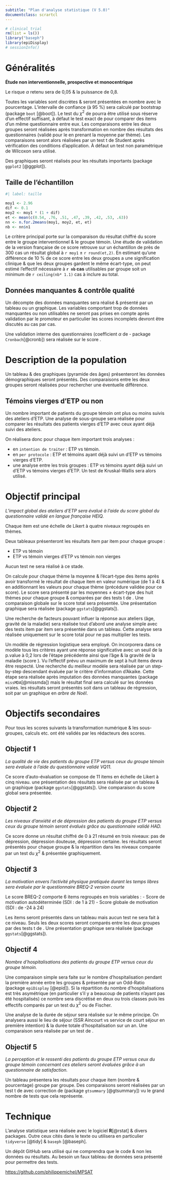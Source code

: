 ```yaml
---
subtitle: "Plan d'analyse statistique (V 5.0)"
documentclass: scrartcl
---
```


```r
# clinical trial
rm(list = ls())
library("baseph")
library(epiDisplay)
# sessionInfo()
```

\newpage

# Généralités

**Étude non interventionnelle, prospective et monocentrique**

Le risque $\alpha$ retenu sera de 0,05 & la puissance de 0,8.

Toutes les variables sont discrètes & seront présentées en nombre avec le pourcentage. L'intervalle de confiance (à 95 %) sera calculé par bootstrap (package `boot` [@boot]). Le test du $\chi^2$ de \textsc{Spearman} pourra être utilisé sous réserve d'un effectif suffisant, à défaut le test exact de \textsc{Fischer} pour comparer des items d'un même questionnaire entre eux. Les comparaisons entre les deux groupes seront réalisées après transformation en nombre des résultats des questionnaires (validé pour le \textsc{heiq} en prenant la moyenne par thème). Les comparaisons seront alors réalisées par un test t de Student après vérification des conditions d'application. À défaut un test non paramétrique de Wilcoxon sera utilisé.

Des graphiques seront réalisés pour les résultats importants (package `ggplot2` [@ggplot]).

## Taille de l'échantillon

```r
#| label: taille

moy1 <- 2.96
dif <- 0.1
moy2 <- moy1 * (1 + dif)
et <- mean(c(0.54, .76, .51, .47, .39, .42, .53, .63))
nn <- n.for.2means(moy1, moy2, et, et)
nb <- nn$n1
```

Le critère principal porte sur la comparaison du résultat chiffré du score \textsc{heiq} entre le groupe interventionnel & le groupe témoin. Une étude de validation de la version française de ce score \marginnote{Validation française du health education impact questionnaire (\textsc{heiq}) auprès d’une clientèle avec maladies chroniques en soins de première ligne -- Anne BÉLANGER (Université du Québec à Chicoutimi 2015)} retrouve sur un échantillon de près de 300 cas un résultat global à `r moy1` ± `r round(et,2)`. En estimant qu'une différence de 10 % de ce score entre les deux groupes a une signification clinique & que les deux groupes gardent le même écart-type, on peut estimé l'effectif nécessaire à **`r nb` cas** utilisables par groupe soit un minimum de `r ceiling(nb* 1.1)` cas à inclure au total.

## Données manquantes & contrôle qualité

Un décompte des données manquantes sera réalisé & présenté par un tableau ou un graphique. Les variables comportant trop de données manquantes ou non utilisables ne seront pas prises en compte après validation par le promoteur en particulier les scores \textsc{heiq} incomplets devront être discutés au cas par cas.

Une validation interne des questionnaires (coefficient $\alpha$ de \textsc{Cronbach} - package `Cronbach`[@cronb]) sera réalisée sur le score \textsc{heiq}.

# Description de la population

Un tableau & des graphiques (pyramide des âges\dots) présenteront les données démographiques seront présentés. Des comparaisons entre les deux groupes seront réalisées pour rechercher une éventuelle différence.

## Témoins vierges d'ETP ou non               

Un nombre important de patients du groupe témoin ont plus ou moins suivis des ateliers d'ETP. Une analyse de sous-groupe sera réalisée pour comparer les résultats des patients vierges d'ETP avec ceux ayant déjà suivi des ateliers.

On réalisera donc pour chaque item important trois analyses : 

- en `intention de traiter` : ETP vs témoin.
- en `per protocole` : ETP et témoins ayant déjà suivi un  d'ETP vs témoins vierges d'ETP.
- une analyse entre les trois groupes : ETP vs témoins ayant déjà suivi un  d'ETP vs témoins vierges d'ETP. Un test de Kruskal-Wallis sera alors utilisé.


# Objectif principal

*L'impact global des ateliers d'ETP sera évalué à l'aide du score global du questionnaire validé en langue française HEIQ.*

Chaque item est une échelle de Likert à quatre niveaux regroupés en thèmes. 

Deux tableaux présenteront les résultats item par item pour chaque groupe : 

- ETP vs témoin
- ETP vs témoin vierges d'ETP vs témoin non vierges

Aucun test ne sera réalisé à ce stade.

On calcule pour chaque thème la moyenne & l'écart-type des items après avoir transformé le résultat de chaque item en valeur numérique (de 1 à 4) & en additionnant les valeurs pour chaque thème (précédure validée pour ce score). Le score sera présenté par les moyennes ± écart-type des huit thèmes pour chaque groupe & comparées par des tests t de \textsc{Student}. Une comparaison globale sur le score total sera présentée. Une présentation graphique sera réalisée (package `ggstats`[@ggstats]).

Une recherche de facteurs pouvant influer la réponse aux ateliers (âge, gravité de la maladie\dots) sera réalisée tout d'abord une analyse simple avec des tests item par item sera présentée dans un tableau. Cette analyse sera réalisée uniquement sur le score total pour ne pas multiplier les tests.

Un modèle de régression logistique sera employé. On incorporera dans ce modèle tous les critères ayant une réponse significative avec un seuil de la p.value à 0,2 lors  de l'étape précédente ainsi que l'âge & la gravité de la maladie (score  \textsc{Gold}). Vu l'effectif prévu un maximum de sept à huit items devra être respecté. Une recherche du meilleur modèle sera réalisée par un step-by-step descendant évaluée par le critère d’information d’Akaike. Cette étape sera réalisée après imputation des données manquantes (package `missMDA`[@missmda]) mais le résultat final sera calculé sur les données vraies. les résultats seront présentés soit dans un tableau de régression, soit par un graphique en *arbre de Noël*.

# Objectifs secondaires

Pour tous les scores suivants la transformation numérique & les sous-groupes, calculs etc. ont été validés par les rédacteurs des scores.

## Objectif 1

*La qualité de vie des patients du groupe ETP versus ceux du groupe témoin sera évaluée à l'aide du questionnaire validé VQ11.*

Ce score d'auto-évaluation se compose de 11 items en échelle de Likert à cinq niveau. une présentation des résultats sera réalisée par un tableau & un graphique (package `ggstats`[@ggstats]). Une comparaison du score global sera présentée.

## Objectif 2

*Les niveaux d'anxiété et de dépression des patients du groupe ETP versus ceux du groupe témoin seront évalués grâce au questionnaire validé HAD.*

Ce score donne un résultat chiffré de 0 à 21 résumé en trois niveaux: pas de dépression, dépression douteuse, dépression certaine. les résultats seront présentés pour chaque groupe & la répartition dans les niveaux comparée par un test du $\chi^2$ & présentée graphiquement.

## Objectif 3

*La motivation envers l'activité physique pratiquée durant les temps libres sera évaluée par le questionnaire BREQ-2 version courte*


Le score BREQ-2 comporte 6 items regroupés en trois variables : 
 - Score de motivation autodéterminée (SDI : de 1 à 21)
 - Score globale de motivation (SDI : de -24 à 24)
 
 Les items seront présentés dans un tableau mais aucun test ne sera fait à ce niveau. Seuls les deux scores seront comparés entre les deux groupes par des tests t de \textsc{Student}. Une présentation graphique sera réalisée (package `ggstats`[@ggstats]). 
 
## Objectif 4

*Nombre d'hospitalisations des patients du groupe ETP versus ceux du groupe témoin.*

Une comparaison simple sera faite sur le nombre d'hospitalisation pendant la première année entre les groupes & présentée par un Odd-Ratio (package `epiDisplay` [@epid]). Si la répartition du nombre d'hospitalisations est très asymétrique (en particulier s'il y a beaucoup de patients n'ayant pas été hospitalisés) ce nombre sera discrétisé en deux ou trois classes puis les effectifs comparés par un test du $\chi^2$ ou de Fischer. \footnote{Par exemple : \begin{itemize}\item aucune hospitalisation, \item 1 à 2 hospitalisations, \item plus de deux hospitalisations.\end{itemize}}

Une analyse de la durée de séjour sera réalisée sur le même principe. On analysera aussi le lieu de séjour (SSR Aincourt vs service de court séjour en première intention) & la durée totale d'hospitalisation sur un an. Une comparaison sera réalisée par un test de \textsc{Wilcoxon}.


## Objectif 5

*La perception et le ressenti des patients du groupe ETP versus ceux du groupe témoin concernant ces ateliers seront évaluées grâce à un questionnaire de satisfaction.*

Un tableau présentera les résultats pour chaque item (nombre & pourcentage) groupe par groupe. Des comparaisons seront réalisées par un test t de \textsc{Student} avec correction de \textsc{Holm-Bonferroni} (package `gtsummary` [@gtsummary]) vu le grand nombre de tests que cela représente.


# Technique {.appendix}

L'analyse statistique sera réalisée avec le logiciel **R**[@rstat] & divers packages. Outre ceux cités dans le texte ou utilisera en particulier `tidyverse` [@tidy] & `baseph` [@baseph].

Un dépôt GitHub sera utilisé qui ne comprendra que le code & non les données ou résultats. Au besoin un faux tableau de données sera présenté pour permettre des tests.

<https://github.com/philippemichel/MPSAT>



